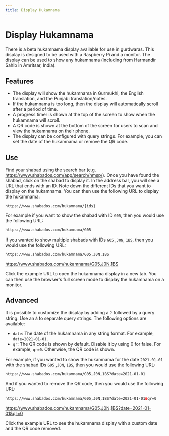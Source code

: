 ```yaml
---
title: Display Hukamnama
---
```


# Display Hukamnama

There is a beta hukamnama display available for use in gurdwaras. This display is designed to be used with a Raspberry Pi and a monitor. The display can be used to show any hukamnama (including from Harmandir Sahib in Amritsar, India).

## Features

- The display will show the hukamnama in Gurmukhi, the English translation, and the Punjabi translation/notes.
- If the hukamnama is too long, then the display will automatically scroll after a period of time.
- A progress timer is shown at the top of the screen to show when the hukamnama will scroll.
- A QR code is shown at the bottom of the screen for users to scan and view the hukamnama on their phone.
- The display can be configured with query strings. For example, you can set the date of the hukamnama or remove the QR code.

## Use

Find your shabad using the search bar (e.g. https://www.shabados.com/app/search/hmsp/). Once you have found the shabad, click on the shabad to display it. In the address bar, you will see a URL that ends with an ID. Note down the different IDs that you want to display on the hukamnama. You can then use the following URL to display the hukamnama:

```
https://www.shabados.com/hukamnama/{ids}
```

For example if you want to show the shabad with ID `G05`, then you would use the following URL:

```html
https://www.shabados.com/hukamnama/G05
```

If you wanted to show multiple shabads with IDs `G05` ,`J0N`, `1BS`, then you would use the following URL:

```html
https://www.shabados.com/hukamnama/G05,J0N,1BS
```

https://www.shabados.com/hukamnama/G05,J0N,1BS

Click the example URL to open the hukamnama display in a new tab. You can then use the browser's full screen mode to display the hukamnama on a monitor.

## Advanced

It is possible to customize the display by adding a `?` followed by a query string. Use an `&` to separate query strings. The following options are available:

- `date`: The date of the hukamnama in any string format. For example, `date=2021-01-01`.
- `qr`: The QR code is shown by default. Disable it by using 0 for false. For example, `qr=0`. Otherwise, the QR code is shown.

For example, if you wanted to show the hukamnama for the date `2021-01-01` with the shabad IDs `G05` ,`J0N`, `1BS`, then you would use the following URL:

```html
https://www.shabados.com/hukamnama/G05,J0N,1BS?date=2021-01-01
```

And if you wanted to remove the QR code, then you would use the following URL:

```html
https://www.shabados.com/hukamnama/G05,J0N,1BS?date=2021-01-01&qr=0
```

https://www.shabados.com/hukamnama/G05,J0N,1BS?date=2021-01-01&qr=0

Click the example URL to see the hukamnama display with a custom date and the QR code removed.
